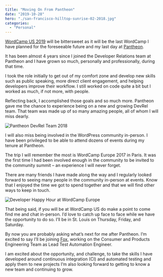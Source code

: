 ```yaml
---
title: "Moving On From Pantheon"
date: "2019-10-28"
hero: "./san-francisco-hilltop-sunrise-02-2018.jpg"
categories:
  - "Personal"
---
```


[WordCamp US 2019](https://2019.us.wordcamp.org/) will be bittersweet as it will be the last WordCamp I have planned for the foreseeable future and my last day at [Pantheon](https://pantheon.io/).

It has been almost 4 years since I joined the Developer Relations team at Pantheon and I have grown so much, personally and professionally, during that time.

I took the role initially to get out of my comfort zone and develop new skills such as public speaking, more direct client engagement, and helping developers improve their workflow. I still worked on code quite a bit but I worked as much, if not more, with people.

Reflecting back, I accomplished those goals and so much more. Pantheon gave me the chance to experience being on a new and growing DevRel team. That team was made up of so many amazing people, all of whom I will miss dearly.

![Pantheon DevRel Team 2018](./Pantheon-DevRel-Team-2018.jpg)

I will also miss being involved in the WordPress community in-person. I have been privileged to be able to attend dozens of events during my tenure at Pantheon.

The trip I will remember the most is WordCamp Europe 2017 in Paris. It was the first time I had been involved enough in the community to be invited to the community summit – an experience I will never forget.

There are many friends I have made along the way and I regularly looked forward to seeing many people in the community in-person at events. Know that I enjoyed the time we got to spend together and that we will find other ways to keep in touch.

![Developer Happy Hour at WordCamp Europe](./WordPress-devs-at-WCEU.jpg)

That being said, if you will be at WordCamp US do make a point to come find me and chat in-person. I’d love to catch up face to face while we have the opportunity to do so. I’ll be in St. Louis on Thursday, Friday, and Saturday.

By now you are probably asking what’s next for me after Pantheon. I’m excited to say I’ll be joining [Fox](https://www.fox.com/), working on the Consumer and Products Engineering Team as Lead Test Automation Engineer.

I am excited about the opportunity, and challenge, to take the skills I have developed around continuous integration (CI) and automated testing and apply them to new projects I’m also looking forward to getting to know a new team and continuing to grow.